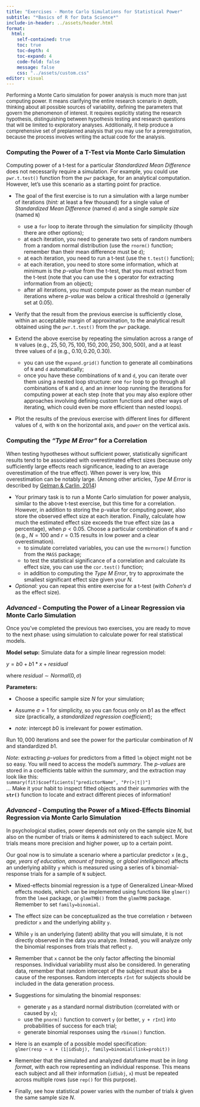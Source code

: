 ```yaml
---
title: "Exercises - Monte Carlo Simulations for Statistical Power"
subtitle: "*Basics of R for Data Science*"
include-in-header: ../assets/header.html
format: 
  html:
    self-contained: true
    toc: true   
    toc-depth: 4  
    toc-expand: 4
    code-fold: false 
    message: false
    css: "../assets/custom.css"
editor: visual
---
```


::: {style="font-size:13px;"}
Performing a Monte Carlo simulation for power analysis is much more than just computing power. It means clarifying the entire research scenario in depth, thinking about all possible sources of variability, defining the parameters that govern the phenomenon of interest. It requires explicitly stating the research hypothesis, distinguishing between hypothesis testing and research questions that will be limited to exploratory analyses. Additionally, it help produce a comprehensive set of preplanned analysis that you may use for a preregistration, because the process involves writing the actual code for the analysis.
:::

### Computing the Power of a T-Test via Monte Carlo Simulation

Computing power of a t-test for a particular *Standardized Mean Difference* does not necessarily require a simulation. For example, you could use `pwr.t.test()` function from the `pwr` package, for an analytical computation. However, let's use this scenario as a starting point for practice.

-   The goal of the first exercise is to run a simulation with a large number of iterations (*hint:* at least a few thousand) for a single value of *Standardized Mean Difference* (named `d`) and a single *sample size* (named `N`)

    -   use a `for` loop to iterate through the simulation for simplicity (though there are other options);
    -   at each iteration, you need to generate two sets of random numbers from a random normal distribution (use the `rnorm()` function; remember than their mean difference must be `d`);
    -   at each iteration, you need to run a t-test (use the `t.test()` function);
    -   at each iteration, you need to store some information, which at minimum is the *p-value* from the t-test, that you must extract from the t-test (note that you can use the `$` operator for extracting information from an object);
    -   after all iterations, you must compute power as the mean number of iterations where *p-value* was below a critical threshold $\alpha$ (generally set at $0.05$).

-   Verify that the result from the previous exercise is sufficiently close, within an acceptable margin of approximation, to the analytical result obtained using the `pwr.t.test()` from the `pwr` package.

-   Extend the above exercise by repeating the simulation across a range of `N` values (e.g., $25, 50, 75, 100, 150, 200, 250, 300, 500$), and a at least three values of `d` (e.g., $0.10, 0.20, 0.30$).

    -   you can use the `expand.grid()` function to generate all combinations of `N` and `d` automatically;
    -   once you have these combinations of `N` and `d`, you can iterate over them using a nested loop structure: one `for` loop to go through all combinations of `N` and `d`, and an inner loop running the iterations for computing power at each step (note that you may also explore other approaches involving defining custom functions and other ways of iterating, which could even be more efficient than nested loops).

-   Plot the results of the previous exercise with different lines for different values of `d`, with `N` on the horizontal axis, and `power` on the vertical axis.

### Computing the *"Type M Error"* for a Correlation

When testing hypotheses without sufficient power, statistically significant results tend to be associated with overestimated effect sizes (because only sufficiently large effects reach significance, leading to an average overestimation of the true effect). When power is very low, this overestimation can be notably large. (Among other articles, *Type M Error* is described by <a href="https://journals.sagepub.com/doi/full/10.1177/1745691614551642" target="_blank">Gelman & Carlin, 2014</a>)

-   Your primary task is to run a Monte Carlo simulation for power analysis, similar to the above t-test exercise, but this time for a correlation. However, in addition to storing the p-value for computing power, also store the observed effect size at each iteration. Finally, calculate how much the estimated effect size exceeds the true effect size (as a percentage), when $p < 0.05$. Choose a particular combination of `N` and `r` (e.g., $N = 100$ and $r = 0.15$ results in low power and a clear overestimation).
    -   to simulate correlated variables, you can use the `mvrnorm()` function from the `MASS` package;
    -   to test the statistical significance of a correlation and calculate its effect size, you can use the `cor.test()` function;
    -   in addition to computing the *Type M Error*, try to approximate the smallest significant effect size given your $N$.
-   *Optional:* you can repeat this entire exercise for a t-test (with *Cohen's d* as the effect size).

### *Advanced* - Computing the Power of a Linear Regression via Monte Carlo Simulation

Once you've completed the previous two exercises, you are ready to move to the next phase: using simulation to calculate power for real statistical models.

**Model setup:** Simulate data for a simple linear regression model:

$y = b0 + b1*x + residual$

where $residual \sim Normal(0, \sigma)$

**Parameters:**

-   Choose a specific sample size $N$ for your simulation;

-   Assume $\sigma = 1$ for simplicity, so you can focus only on $b1$ as the effect size (practically, a *standardized regression coefficient*);

-   *note:* intercept $b0$ is irrelevant for power estimation.

Run $10,000$ iterations and see the power for the particular combination of $N$ and standardized $b1$.

*Note*: extracting *p-values* for predictors from a fitted `lm` object might not be so easy. You will need to access the model's *summary*. The *p-values* are stored in a coefficients table within the *summary*, and the extraction may look like this: <br/> `summary(fit)$coefficients["predictorName", "Pr(>|t|)"]` <br/> ... Make it your habit to inspect fitted objects and their *summaries* with the **`str()`** function to locate and extract different pieces of information!

### *Advanced* - Computing the Power of a Mixed-Effects Binomial Regression via Monte Carlo Simulation

In psychological studies, power depends not only on the sample size $N$, but also on the number of trials or items $k$ administered to each subject. More trials means more precision and higher power, up to a certain point.

Our goal now is to simulate a scenario where a particular predictor `x` (e.g., *age, years of education, amount of training,* or *global intelligence*) affects an underlying ability `y` which is measured using a series of `k` binomial-response trials for a sample of `N` subject.

-   Mixed-effects binomial regression is a type of Generalized Linear-Mixed effects models, which can be implemented using functions like `glmer()` from the `lme4` package, or `glmmTMB()` from the `glmmTMB` package. Remember to set `family=binomial`.

-   The effect size can be conceptualized as the true correlation `r` between predictor `x` and the underlying ability `y`.

-   While `y` is an underlying (latent) ability that you will simulate, it is not directly observed in the data you analyze. Instead, you will analyze only the binomial responses from trials that reflect `y`.

-   Remember that `x` cannot be the only factor affecting the binomial responses. Individual variability must also be considered. In generating data, remember that random intercept of the subject must also be a cause of the responses. Random intercepts `rInt` for subjects should be included in the data generation process.

-   Suggestions for simulating the binomial responses:

    -   generate `y` as a standard normal distribution (correlated with or caused by `x`);
    -   use the `pnorm()` function to convert `y` (or better, `y + rInt`) into probabilities of success for each trial;
    -   generate binomial responses using the `rbinom()` function.

-   Here is an example of a possible model specification: <br/> `glmer(resp ~ x + (1|idSubj), family=binomial(link=probit))`

-   Remember that the simulated and analyzed dataframe must be in *long format*, with each row representing an individual response. This means each subject and all their information (`idSubj`, `x`) must be repeated across multiple rows (use `rep()` for this purpose).

-   Finally, see how statistical power varies with the number of trials $k$ given the same sample size $N$.
